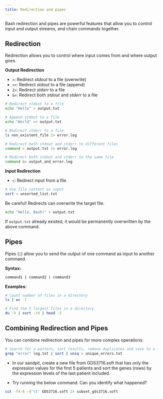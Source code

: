 ```yaml
---
title: Redirection and pipes
---
```



Bash redirection and pipes are powerful features that allow you to control input and output streams, and chain commands together.


## Redirection

Redirection allows you to control where input comes from and where output goes.

**Output Redirection**

- `>`: Redirect *stdout* to a file (overwrite)
- `>>`: Redirect *stdout* to a file (append)
- `2>`: Redirect *stderr* to a file
- `&>`: Redirect both *stdout* and *stderr* to a file

```bash
# Redirect stdout to a file
echo "Hello" > output.txt

# Append stdout to a file
echo "World" >> output.txt

# Redirect stderr to a file
ls non_existent_file 2> error.log

# Redirect both stdout and stderr to different files
command > output.txt 2> error.log

# Redirect both stdout and stderr to the same file
command &> output_and_error.log
```

**Input Redirection**

- `<`: Redirect input from a file

```bash
# Use file content as input
sort < unsorted_list.txt
```

::: {#warning .callout-warning icon=true title='Warning'}
Be careful! Redirects can overwrite the target file.

```bash
echo "Hello, Bash!" > output.txt
```
If `output.txt` already existed, it would be permanently overwritten by the above command.

:::


## Pipes

Pipes (`|`) allow you to send the output of one command as input to another command.

**Syntax:**
```bash
command1 | command2 | command3
```

**Examples:**
```bash
# Count number of files in a directory
ls | wc -l

# Find the 5 largest files in a directory
du -h | sort -rh | head -5
```

## Combining Redirection and Pipes

You can combine redirection and pipes for more complex operations:

```bash
# Search for a pattern, sort results, remove duplicates and save to a file
grep "error" log.txt | sort | uniq > unique_errors.txt

```



::: {#exampleN .callout-note icon=false title='Exercise'}

- In our sandpit, create a new file from GDS3716.soft that has only the expression values for the first 5 patients and sort the genes (rows) by the expression levels of the last patient included.

- Try running the below command. Can you identify what happened?
 
```bash
cut -f4-6 -d'\t' GDS3716.soft 2> subset_gds3716.soft
```

:::
